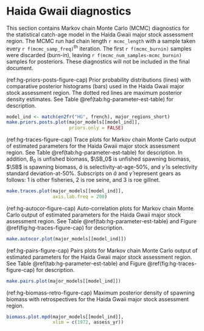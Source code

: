 # Haida Gwaii diagnostics

This section contains Markov chain Monte Carlo (MCMC) diagnostics for the
statistical catch-age model in the Haida Gwaii major stock assessment region.
The MCMC run had chain length `r mcmc_length`
with a sample taken every `r f(mcmc_samp_freq)`^th^ iteration.
The first `r f(mcmc_burnin)` samples were discarded (burn-in), 
leaving `r f(mcmc_num_samples-mcmc_burnin)` samples for posteriors.
These diagnostics will not be included in the final document.

(ref:hg-priors-posts-figure-cap) Prior probability distributions (lines) with
comparative posterior histograms (bars) used in the Haida Gwaii major stock assessment region.
The dotted red lines are maximum posterior density estimates.
See Table \@ref(tab:hg-parameter-est-table) for description.

```r
model_ind <- match(en2fr("HG", french), major_regions_short)
make.priors.posts.plot(major_models[[model_ind]],
                       priors.only = FALSE)
```

(ref:hg-traces-figure-cap) Trace plots for Markov chain Monte Carlo output of
estimated parameters for the Haida Gwaii major stock assessment region.
See Table \@ref(tab:hg-parameter-est-table) for description.
In addition, $B_0$ is unfished biomass,
$\SB_0$ is unfished spawning biomass,
$\SB$ is spawning biomass,
$\hat{a}$ is selectivity-at-age-50%, and
$\hat{\gamma}$ is selectivity standard deviation-at-50%.
Subscripts on $\hat{a}$ and $\hat{\gamma}$ represent gears as follows:
1 is other fisheries, 2 is roe seine, and 3 is roe gillnet.

```r
make.traces.plot(major_models[[model_ind]],
                 axis.lab.freq = 200)
```

(ref:hg-autocor-figure-cap) Auto-correlation plots for Markov chain Monte Carlo output of
estimated parameters for the Haida Gwaii major stock assessment region.
See Table \@ref(tab:hg-parameter-est-table) and
Figure \@ref(fig:hg-traces-figure-cap) for description.

```r
make.autocor.plot(major_models[[model_ind]])
```

(ref:hg-pairs-figure-cap) Pairs plots for Markov chain Monte Carlo output of
estimated parameters for the Haida Gwaii major stock assessment region.
See Table \@ref(tab:hg-parameter-est-table) and
Figure \@ref(fig:hg-traces-figure-cap) for description.

```r
make.pairs.plot(major_models[[model_ind]])
```

(ref:hg-biomass-retro-figure-cap) Maximum posterior density of spawning biomass
with retrospectives for the Haida Gwaii major stock assessment region.

```r
biomass.plot.mpd(major_models[[model_ind]],
                 xlim = c(1972, assess_yr))
```
